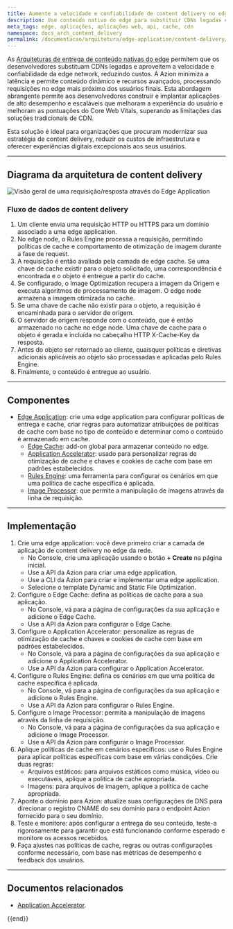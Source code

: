 ```yaml
---
title: Aumente a velocidade e confiabilidade de content delivery no edge
description: Use conteúdo nativo do edge para substituir CDNs legadas e aproveitar a velocidade e confiabilidade do edge, reduzindo custos.
meta_tags: edge, aplicações, aplicações web, api, cache, cdn
namespace: docs_arch_content_delivery
permalink: /documentacao/arquitetura/edge-application/content-delivery/
---
```


As [Arquiteturas de entrega de conteúdo nativas do edge](https://www.azion.com/pt-br/solucoes/distribuicao-de-conteudo/) permitem que os desenvolvedores substituam CDNs legadas e aproveitem a velocidade e confiabilidade da edge network, reduzindo custos. A Azion minimiza a latência e permite conteúdo dinâmico e recursos avançados, processando requisições no edge mais próximo dos usuários finais. Esta abordagem abrangente permite aos desenvolvedores construir e implantar aplicações de alto desempenho e escaláveis que melhoram a experiência do usuário e melhoram as pontuações do Core Web Vitals, superando as limitações das soluções tradicionais de CDN.

Esta solução é ideal para organizações que procuram modernizar sua estratégia de content delivery, reduzir os custos de infraestrutura e oferecer experiências digitais excepcionais aos seus usuários.

---

## Diagrama da arquitetura de content delivery

![Visão geral de uma requisição/resposta através do Edge Application](/assets/docs/images/uploads/content-delivery-arch.png)

### Fluxo de dados de content delivery

1. Um cliente envia uma requisição HTTP ou HTTPS para um domínio associado a uma edge application.
2. No edge node, o Rules Engine processa a requisição, permitindo políticas de cache e comportamento de otimização de imagem durante a fase de request.
3. A requisição é então avaliada pela camada de edge cache. Se uma chave de cache existir para o objeto solicitado, uma correspondência é encontrada e o objeto é entregue a partir do cache.
4. Se configurado, o Image Optimization recupera a imagem da Origem e executa algoritmos de processamento de imagem. O edge node armazena a imagem otimizada no cache.
5. Se uma chave de cache não existir para o objeto, a requisição é encaminhada para o servidor de origem.
6. O servidor de origem responde com o conteúdo, que é então armazenado no cache no edge node. Uma chave de cache para o objeto é gerada e incluída no cabeçalho HTTP X-Cache-Key da resposta.
7. Antes do objeto ser retornado ao cliente, quaisquer políticas e diretivas adicionais aplicáveis ao objeto são processadas e aplicadas pelo Rules Engine.
8. Finalmente, o conteúdo é entregue ao usuário.

---

## Componentes

- [Edge Application](/pt-br/documentacao/produtos/build/edge-application/): crie uma edge application para configurar políticas de entrega e cache, criar regras para automatizar atribuições de políticas de cache com base no tipo de conteúdo e determinar como o conteúdo é armazenado em cache.
    - [Edge Cache](/pt-br/documentacao/produtos/build/edge-application/edge-cache/): add-on global para armazenar conteúdo no edge.
    - [Application Accelerator](/pt-br/documentacao/produtos/build/edge-application/application-accelerator/): usado para personalizar regras de otimização de cache e chaves e cookies de cache com base em padrões estabelecidos.
    - [Rules Engine](/pt-br/documentacao/produtos/build/edge-application/rules-engine/): uma ferramenta para configurar os cenários em que uma política de cache específica é aplicada.
    - [Image Processor](/pt-br/documentacao/produtos/build/edge-application/image-processor/): que permite a manipulação de imagens através da linha de requisição.

---

## Implementação

1. Crie uma edge application: você deve primeiro criar a camada de aplicação de content delivery no edge da rede.
    - No Console, crie uma aplicação usando o botão **+ Create** na página inicial.
    - Use a API da Azion para criar uma edge application.
    - Use a CLI da Azion para criar e implementar uma edge application.
    - Selecione o template Dynamic and Static File Optimization.
2. Configure o Edge Cache: defina as políticas de cache para a sua aplicação.
    - No Console, vá para a página de configurações da sua aplicação e adicione o Edge Cache.
    - Use a API da Azion para configurar o Edge Cache.
3. Configure o Application Accelerator: personalize as regras de otimização de cache e chaves e cookies de cache com base em padrões estabelecidos.
    - No Console, vá para a página de configurações da sua aplicação e adicione o Application Accelerator.
    - Use a API da Azion para configurar o Application Accelerator.
4. Configure o Rules Engine: defina os cenários em que uma política de cache específica é aplicada.
    - No Console, vá para a página de configurações da sua aplicação e adicione o Rules Engine.
    - Use a API da Azion para configurar o Rules Engine.
5. Configure o Image Processor: permita a manipulação de imagens através da linha de requisição.
    - No Console, vá para a página de configurações da sua aplicação e adicione o Image Processor.
    - Use a API da Azion para configurar o Image Processor.
4. Aplique políticas de cache em cenários específicos: use o Rules Engine para aplicar políticas específicas com base em várias condições. Crie duas regras:
    - Arquivos estáticos: para arquivos estáticos como música, vídeo ou executáveis, aplique a política de cache apropriada.
    - Imagens: para arquivos de imagem, aplique a política de cache apropriada.
5. Aponte o domínio para Azion: atualize suas configurações de DNS para direcionar o registro CNAME do seu domínio para o endpoint Azion fornecido para o seu domínio.
6. Teste e monitore: após configurar a entrega do seu conteúdo, teste-a rigorosamente para garantir que está funcionando conforme esperado e monitore os acessos recebidos.
7. Faça ajustes nas políticas de cache, regras ou outras configurações conforme necessário, com base nas métricas de desempenho e feedback dos usuários.

---

## Documentos relacionados

- [Application Accelerator](https://www.azion.com/en/documentation/products/build/edge-application/application-accelerator/).

{{end}}